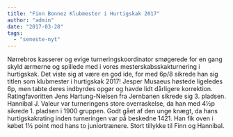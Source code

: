 ```yaml
---
title: "Finn Bonnez Klubmester i Hurtigskak 2017"
author: "admin"
date: "2017-03-28"
tags: 
  - "seneste-nyt"
---
```


Nørrebros kasserer og evige turneringskoordinator smøgerede for en gang skyld ærmerne og spillede med i vores mesterskabsskakturnering i hurtigskak. Det viste sig at være en god ide, for med 6p/8 sikrede han sig titlen som klubmester i hurtigskak 2017! Jesper Musaeus høstede ligeledes 6p, men tabte deres indbyrdes opgør og havde lidt dårligere korrektion. Ratingfavoritten Jens Hartung-Nielsen fra Jernbanen sikrede sig 3. pladsen. Hannibal J. Valeur var turneringens store overraskelse, da han med 4½p sikrede 1. pladsen i 1900 gruppen. Godt gået af den unge knægt, da hans hurtigskakrating inden turneringen var på beskedne 1421. Han fik oven i købet 1½ point mod hans to juniortrænere. Stort tillykke til Finn og Hannibal.
